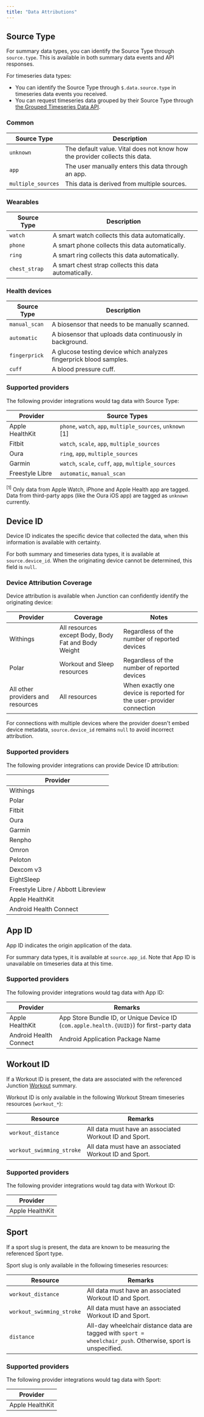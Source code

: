 ```yaml
---
title: "Data Attributions"
---
```


## Source Type

For summary data types, you can identify the Source Type through `source.type`. This is available in both summary data events and API responses.

For timeseries data types:

* You can identify the Source Type through `$.data.source.type` in timeseries data events you received.
* You can request timeseries data grouped by their Source Type through [the Grouped Timeseries Data API](/api-reference/timeseries-grouped/steps).


### Common

| Source Type        | Description  |
| ------------------ | ------------ |
| `unknown`          | The default value. Vital does not know how the provider collects this data. |
| `app`              | The user manually enters this data through an app.   |
| `multiple_sources` | This data is derived from multiple sources. |

### Wearables

| Source Type        | Description  |
| ------------------ | ------------ |
| `watch`            | A smart watch collects this data automatically. |
| `phone`            | A smart phone collects this data automatically. |
| `ring`             | A smart ring collects this data automatically.  |
| `chest_strap`      | A smart chest strap collects this data automatically.  |

### Health devices

| Source Type        | Description  |
| ------------------ | ------------ |
| `manual_scan`      | A biosensor that needs to be manually scanned. |
| `automatic`        | A biosensor that uploads data continuously in background. |
| `fingerprick`      | A glucose testing device which analyzes fingerprick blood samples. |
| `cuff`             | A blood pressure cuff. |

### Supported providers

The following provider integrations would tag data with Source Type:

| Provider        | Source Types |
| --------------- | ------------------------------------------------------ |
| Apple HealthKit | `phone`, `watch`, `app`, `multiple_sources`, `unknown` [1] |
| Fitbit          | `watch`, `scale`, `app`, `multiple_sources` |
| Oura            | `ring`, `app`, `multiple_sources` |
| Garmin          | `watch`, `scale`, `cuff`, `app`, `multiple_sources` |
| Freestyle Libre | `automatic`, `manual_scan` |

<sup>[1]</sup> Only data from Apple Watch, iPhone and Apple Health app are tagged. Data from third-party apps
(like the Oura iOS app) are tagged as `unknown` currently.

## Device ID

Device ID indicates the specific device that collected the data, when this information is available with certainty.

For both summary and timeseries data types, it is available at `source.device_id`. When the originating device cannot be determined, this field is `null`.

### Device Attribution Coverage

Device attribution is available when Junction can confidently identify the originating device:

| Provider        | Coverage | Notes |
| --------------- | -------- | ----- |
| Withings        | All resources except Body, Body Fat and Body Weight | Regardless of the number of reported devices |
| Polar           | Workout and Sleep resources | Regardless of the number of reported devices |
| All other providers and resources| All resources | When exactly one device is reported for the user-provider connection |

For connections with multiple devices where the provider doesn't embed device metadata, `source.device_id` remains `null` to avoid incorrect attribution.

### Supported providers

The following provider integrations can provide Device ID attribution:

| Provider               |
| ---------------------- |
| Withings               |
| Polar                  |
| Fitbit                 |
| Oura                   |
| Garmin                 |
| Renpho                 |
| Omron                  |
| Peloton                |
| Dexcom v3              |
| EightSleep             |
| Freestyle Libre / Abbott Libreview        |
| Apple HealthKit        |
| Android Health Connect |

## App ID

App ID indicates the origin application of the data.

For summary data types, it is available at `source.app_id`. Note that App ID is unavailable on timeseries data at this time.

### Supported providers

The following provider integrations would tag data with App ID:

| Provider               | Remarks |
| ---------------------- | ------- |
| Apple HealthKit        | App Store Bundle ID, or Unique Device ID (`com.apple.health.{UUID}`) for first-party data |
| Android Health Connect | Android Application Package Name |

## Workout ID

If a Workout ID is present, the data are associated with the referenced Junction [Workout](/api-reference/data/workouts/get-summary) summary.

Workout ID is only available in the following Workout Stream timeseries resources (`workout_*`):

Resource | Remarks
-------- | -------
`workout_distance`        | All data must have an associated Workout ID and Sport.
`workout_swimming_stroke` | All data must have an associated Workout ID and Sport.

### Supported providers

The following provider integrations would tag data with Workout ID:

| Provider               |
| ---------------------- |
| Apple HealthKit        |


## Sport

If a sport slug is present, the data are known to be measuring the referenced Sport type.

Sport slug is only available in the following timeseries resources:

Resource | Remarks
-------- | -------
`workout_distance`        | All data must have an associated Workout ID and Sport.
`workout_swimming_stroke` | All data must have an associated Workout ID and Sport.
`distance`                | All-day wheelchair distance data are tagged with `sport = wheelchair_push`. Otherwise, sport is unspecified.

### Supported providers

The following provider integrations would tag data with Sport:

| Provider               |
| ---------------------- |
| Apple HealthKit        |
